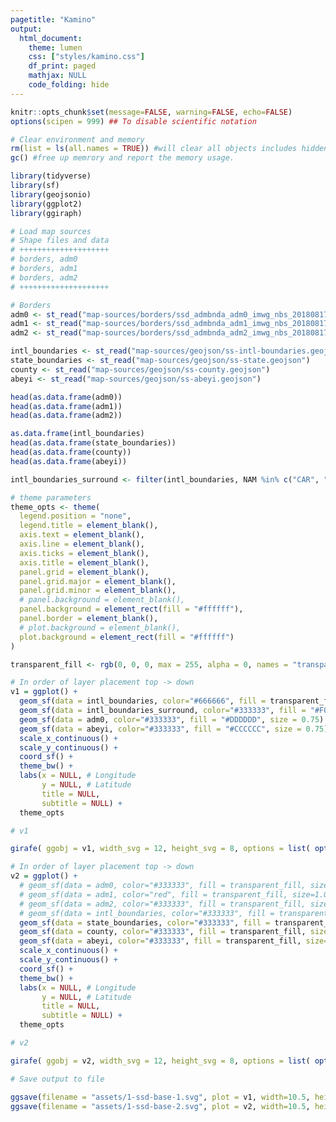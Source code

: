 ```yaml
---
pagetitle: "Kamino"
output: 
  html_document:
    theme: lumen
    css: ["styles/kamino.css"]
    df_print: paged
    mathjax: NULL
    code_folding: hide
---
```


```r

knitr::opts_chunk$set(message=FALSE, warning=FALSE, echo=FALSE)
options(scipen = 999) ## To disable scientific notation

# Clear environment and memory
rm(list = ls(all.names = TRUE)) #will clear all objects includes hidden objects.
gc() #free up memrory and report the memory usage.

library(tidyverse)
library(sf)
library(geojsonio)
library(ggplot2)
library(ggiraph)

```



```r

# Load map sources
# Shape files and data
# ++++++++++++++++++++
# borders, adm0
# borders, adm1
# borders, adm2
# ++++++++++++++++++++

# Borders
adm0 <- st_read("map-sources/borders/ssd_admbnda_adm0_imwg_nbs_20180817/ssd_admbnda_adm0_imwg_nbs_20180817.shp")
adm1 <- st_read("map-sources/borders/ssd_admbnda_adm1_imwg_nbs_20180817/ssd_admbnda_adm1_imwg_nbs_20180817.shp")
adm2 <- st_read("map-sources/borders/ssd_admbnda_adm2_imwg_nbs_20180817/ssd_admbnda_adm2_imwg_nbs_20180817.shp")

intl_boundaries <- st_read("map-sources/geojson/ss-intl-boundaries.geojson")
state_boundaries <- st_read("map-sources/geojson/ss-state.geojson")
county <- st_read("map-sources/geojson/ss-county.geojson")
abeyi <- st_read("map-sources/geojson/ss-abeyi.geojson")

head(as.data.frame(adm0))
head(as.data.frame(adm1))
head(as.data.frame(adm2))

as.data.frame(intl_boundaries)
head(as.data.frame(state_boundaries))
head(as.data.frame(county))
head(as.data.frame(abeyi))

```


```r

intl_boundaries_surround <- filter(intl_boundaries, NAM %in% c("CAR", "CHAD", "DRC", "ETHIOPIA", "KENYA", "UGANDA", "SUDAN"))

# theme parameters
theme_opts <- theme(
  legend.position = "none",
  legend.title = element_blank(),
  axis.text = element_blank(),
  axis.line = element_blank(),
  axis.ticks = element_blank(),
  axis.title = element_blank(),
  panel.grid = element_blank(),
  panel.grid.major = element_blank(),
  panel.grid.minor = element_blank(),
  # panel.background = element_blank(),
  panel.background = element_rect(fill = "#ffffff"),
  panel.border = element_blank(),
  # plot.background = element_blank(),
  plot.background = element_rect(fill = "#ffffff")
)

transparent_fill <- rgb(0, 0, 0, max = 255, alpha = 0, names = "transparent")

# In order of layer placement top -> down
v1 = ggplot() +
  geom_sf(data = intl_boundaries, color="#666666", fill = transparent_fill, size = 0.5) +
  geom_sf(data = intl_boundaries_surround, color="#333333", fill = "#F0F0F0", size = 0.5) +
  geom_sf(data = adm0, color="#333333", fill = "#DDDDDD", size = 0.75) +
  geom_sf(data = abeyi, color="#333333", fill = "#CCCCCC", size = 0.75) +
  scale_x_continuous() +
  scale_y_continuous() +
  coord_sf() +
  theme_bw() +
  labs(x = NULL, # Longitude
       y = NULL, # Latitude
       title = NULL, 
       subtitle = NULL) +
  theme_opts

# v1

girafe( ggobj = v1, width_svg = 12, height_svg = 8, options = list( opts_sizing(rescale = TRUE, width = 0.9) ))

```



```r

# In order of layer placement top -> down
v2 = ggplot() +
  # geom_sf(data = adm0, color="#333333", fill = transparent_fill, size=2.0) +
  # geom_sf(data = adm1, color="red", fill = transparent_fill, size=1.0) +
  # geom_sf(data = adm2, color="#333333", fill = transparent_fill, size=0.5) +
  # geom_sf(data = intl_boundaries, color="#333333", fill = transparent_fill, size=2.0) +
  geom_sf(data = state_boundaries, color="#333333", fill = transparent_fill, size=1.0) +
  geom_sf(data = county, color="#333333", fill = transparent_fill, size=0.5) +
  geom_sf(data = abeyi, color="#333333", fill = transparent_fill, size=0.5, linetype = "dashed") +
  scale_x_continuous() +
  scale_y_continuous() +
  coord_sf() +
  theme_bw() +
  labs(x = NULL, # Longitude
       y = NULL, # Latitude
       title = NULL, 
       subtitle = NULL) +
  theme_opts

# v2

girafe( ggobj = v2, width_svg = 12, height_svg = 8, options = list( opts_sizing(rescale = TRUE, width = 0.9) ))

```



```r

# Save output to file

ggsave(filename = "assets/1-ssd-base-1.svg", plot = v1, width=10.5, height=8)
ggsave(filename = "assets/1-ssd-base-2.svg", plot = v2, width=10.5, height=8)

```


